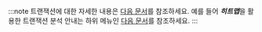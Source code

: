 :::note
트랜잭션에 대한 자세한 내용은 [다음 문서](../track-transactions/php-track-transactions-intro.mdx)를 참조하세요. 예를 들어 ***히트맵***을 활용한 트랜잭션 분석 안내는 하위 메뉴인 [다음 문서](../track-transactions/php-trs-view)를 참조하세요.
:::